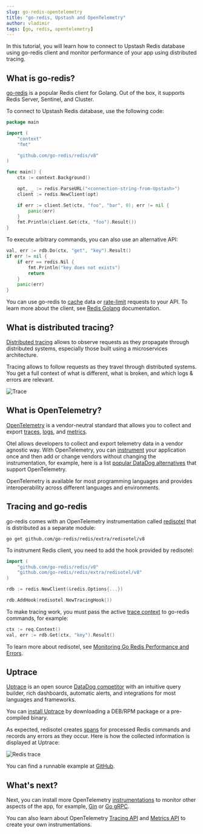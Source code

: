 ```yaml
---
slug: go-redis-opentelemetry
title: "go-redis, Upstash and OpenTelemetry"
author: vladimir
tags: [go, redis, opentelemetry]
---
```



In this tutorial, you will learn how to connect to Upstash Redis database using go-redis client and monitor performance of your app using distributed tracing.

## What is go-redis?

[go-redis](https://redis.uptrace.dev/) is a popular Redis client for Golang. Out of the box, it supports Redis Server, Sentinel, and Cluster.

To connect to Upstash Redis database, use the following code:

```go
package main

import (
	"context"
	"fmt"

	"github.com/go-redis/redis/v8"
)

func main() {
	ctx := context.Background()

	opt, _ := redis.ParseURL("<connection-string-from-Upstash>")
	client := redis.NewClient(opt)

	if err := client.Set(ctx, "foo", "bar", 0); err != nil {
		panic(err)
	}
	fmt.Println(client.Get(ctx, "foo").Result())
}
```

To execute arbitrary commands, you can also use an alternative API:

```go
val, err := rdb.Do(ctx, "get", "key").Result()
if err != nil {
	if err == redis.Nil {
		fmt.Println("key does not exists")
		return
	}
	panic(err)
}
```

You can use go-redis to [cache](https://redis.uptrace.dev/guide/go-redis-cache.html) data or [rate-limit](https://redis.uptrace.dev/guide/go-redis-rate-limiting.html) requests to your API. To learn more about the client, see [Redis Golang](https://redis.uptrace.dev/guide/go-redis.html) documentation.

## What is distributed tracing?

[Distributed tracing](https://opentelemetry.uptrace.dev/guide/distributed-tracing.html) allows to observe requests as they propagate through distributed systems, especially those built using a microservices architecture.

Tracing allows to follow requests as they travel through distributed systems. You get a full context of what is different, what is broken, and which logs & errors are relevant.


![Trace](/blog/opentelemetry/trace-graph.png)

## What is OpenTelemetry?

[OpenTelemetry](https://opentelemetry.uptrace.dev/) is a vendor-neutral standard that allows you to collect and export [traces](https://opentelemetry.uptrace.dev/guide/distributed-tracing.html), [logs](https://opentelemetry.uptrace.dev/guide/logs.html), and [metrics](https://opentelemetry.uptrace.dev/guide/metrics.html).

Otel allows developers to collect and export telemetry data in a vendor agnostic way. With OpenTelemetry, you can [instrument](https://opentelemetry.uptrace.dev/instrumentations/) your application once and then add or change vendors without changing the instrumentation, for example, here is a list [popular DataDog alternatives](https://get.uptrace.dev/compare/datadog-competitors.html) that support OpenTelemetry.

OpenTelemetry is available for most programming languages and provides interoperability across different languages and environments.

## Tracing and go-redis

go-redis comes with an OpenTelemetry instrumentation called [redisotel](https://github.com/go-redis/redis/tree/master/extra/redisotel) that is distributed as a separate module:

```shell
go get github.com/go-redis/redis/extra/redisotel/v8
```

To instrument Redis client, you need to add the hook provided by redisotel:

```go
import (
    "github.com/go-redis/redis/v8"
    "github.com/go-redis/redis/extra/redisotel/v8"
)

rdb := redis.NewClient(&redis.Options{...})

rdb.AddHook(redisotel.NewTracingHook())
```

To make tracing work, you must pass the active [trace context](https://opentelemetry.uptrace.dev/guide/go-tracing.html#context) to go-redis commands, for example:

```go
ctx := req.Context()
val, err := rdb.Get(ctx, "key").Result()
```

To learn more about redisotel, see [Monitoring Go Redis Performance and Errors](https://redis.uptrace.dev/guide/go-redis-monitoring.html).

## Uptrace

[Uptrace](https://uptrace.dev/) is an open source [DataDog competitor](https://get.uptrace.dev/compare/datadog-competitors.html) with an intuitive query builder, rich dashboards, automatic alerts, and integrations for most languages and frameworks.

You can [install Uptrace](https://get.uptrace.dev/guide/opentelemetry-tracing-tool.html) by downloading a DEB/RPM package or a pre-compiled binary.

As expected, redisotel creates [spans](https://opentelemetry.uptrace.dev/guide/distributed-tracing.html#spans) for processed Redis commands and records any errors as they occur. Here is how the collected information is displayed at Uptrace:

![Redis trace](/blog/opentelemetry/trace.png)

You can find a runnable example at [GitHub](https://github.com/go-redis/redis/tree/master/example/otel).

## What's next?

Next, you can install more OpenTelemetry [instrumentations](https://opentelemetry.uptrace.dev/instrumentations/?lang=go) to monitor other aspects of the app, for example, [Gin](https://opentelemetry.uptrace.dev/instrumentations/go-gin.html) or [Go gRPC](https://opentelemetry.uptrace.dev/instrumentations/go-grpc.html).

You can also learn about OpenTelemetry [Tracing API](https://opentelemetry.uptrace.dev/guide/go-tracing.html) and [Metrics API](https://opentelemetry.uptrace.dev/guide/go-metrics.html) to create your own instrumentations.
